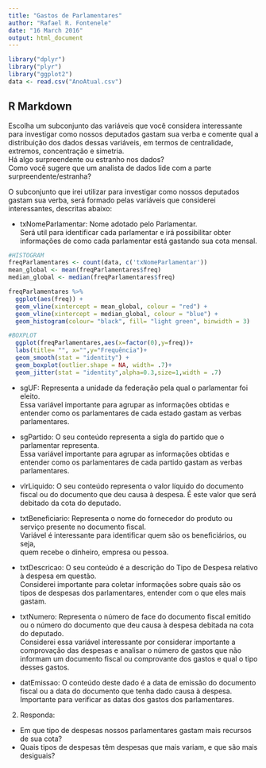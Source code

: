 ```yaml
---
title: "Gastos de Parlamentares"
author: "Rafael R. Fontenele"
date: "16 March 2016"
output: html_document
---
```


```r
library("dplyr")
library("plyr")
library("ggplot2")
data <- read.csv("AnoAtual.csv")
```

## R Markdown
  
  Escolha um subconjunto das variáveis que você considera interessante para investigar como nossos deputados gastam sua verba e comente qual a distribuição dos dados dessas variáveis, em termos de centralidade, extremos, concentração e simetria.  
  Há algo surpreendente ou estranho nos dados?  
  Como você sugere que um analista de dados lide com a parte surpreendente/estranha?
  
  O subconjunto que irei utilizar para investigar como nossos deputados gastam sua verba, será formado pelas variáveis que considerei interessantes, descritas abaixo:
  
  + txNomeParlamentar: Nome adotado pelo Parlamentar.  
    Será util para identificar cada parlamentar e irá possibilitar obter              informações de como cada parlamentar está gastando sua cota mensal. 

```r
#HISTOGRAM
freqParlamentares <- count(data, c('txNomeParlamentar'))    
mean_global <- mean(freqParlamentares$freq)
median_global <- median(freqParlamentares$freq)

freqParlamentares %>%
  ggplot(aes(freq)) +
  geom_vline(xintercept = mean_global, colour = "red") +
  geom_vline(xintercept = median_global, colour = "blue") +
  geom_histogram(colour= "black", fill= "light green", binwidth = 3)
```


```r
#BOXPLOT
  ggplot(freqParlamentares,aes(x=factor(0),y=freq))+
  labs(title= "", x="",y="Frequência")+
  geom_smooth(stat = "identity") +
  geom_boxplot(outlier.shape = NA, width= .7)+
  geom_jitter(stat = "identity",alpha=0.3,size=1,width = .7) 
```
  
  + sgUF: Representa a unidade da federação pela qual o parlamentar foi eleito.  
    Essa variável importante para agrupar as informações obtidas e entender como      os parlamentares de cada estado gastam as verbas parlamentares.
    
  + sgPartido: O seu conteúdo representa a sigla do partido que o parlamentar         representa.  
    Essa variável importante para agrupar as informações obtidas e entender como      os parlamentares de cada partido gastam as verbas parlamentares.
  
  + vlrLiquido: O seu conteúdo representa o valor líquido do documento fiscal ou      do documento que deu causa à despesa. É este valor que será debitado da cota      do deputado.   
  
  + txtBeneficiario: Representa o nome do fornecedor do produto ou serviço            presente no documento fiscal.  
    Variável é interessante para identificar quem são os beneficiários, ou seja,  
    quem recebe o dinheiro, empresa ou pessoa.  
  
  + txtDescricao: O seu conteúdo é a descrição do Tipo de Despesa relativo à          despesa em questão.  
    Considerei importante para coletar informações sobre quais são os tipos de        despesas dos parlamentares, entender com o que eles mais gastam.
  
  + txtNumero: Representa o número de face do documento fiscal emitido ou o número     do documento que deu causa à despesa debitada na cota do deputado.  
    Considerei essa variável interessante por considerar importante a comprovação     das despesas e analisar o número de gastos que não informam um documento          fiscal ou comprovante dos gastos e qual o tipo desses gastos.
  
  + datEmissao: O conteúdo deste dado é a data de emissão do documento fiscal ou a     data do documento que tenha dado causa à despesa.  
    Importante para verificar as datas dos gastos dos parlamentares.
    
2. Responda:
  + Em que tipo de despesas nossos parlamentares gastam mais recursos de sua cota?
  + Quais tipos de despesas têm despesas que mais variam, e que são mais desiguais?
  
